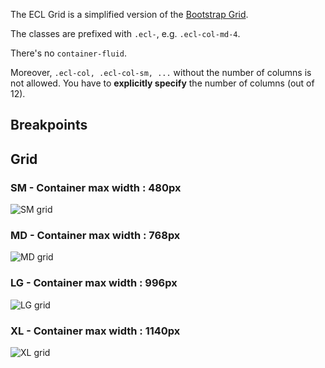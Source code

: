 
The ECL Grid is a simplified version of the [Bootstrap Grid](https://getbootstrap.com/docs/4.1/layout/grid/).

The classes are prefixed with `.ecl-`, e.g. `.ecl-col-md-4`.

There's no `container-fluid`.

Moreover, `.ecl-col, .ecl-col-sm, ...` without the number of columns is not allowed. You have to **explicitly specify** the number of columns (out of 12).

## Breakpoints

<DisplayTokens tokens={tokens} category="breakpoints" />

## Grid

<DisplayTokens tokens={tokens} category="grid" />

### SM - Container max width : 480px

![SM grid](https://inno-ecl.s3.amazonaws.com/media/images/EC/Guidelines/Grids/ResponsiveGrid_480px.svg)

### MD - Container max width : 768px

![MD grid](https://inno-ecl.s3.amazonaws.com/media/images/EC/Guidelines/Grids/ResponsiveGrid_768px.svg)

### LG - Container max width : 996px

![LG grid](https://inno-ecl.s3.amazonaws.com/media/images/EC/Guidelines/Grids/ResponsiveGrid_996px.svg)

### XL - Container max width : 1140px

![XL grid](https://inno-ecl.s3.amazonaws.com/media/images/EC/Guidelines/Grids/GridResponsive_1140px.svg)
